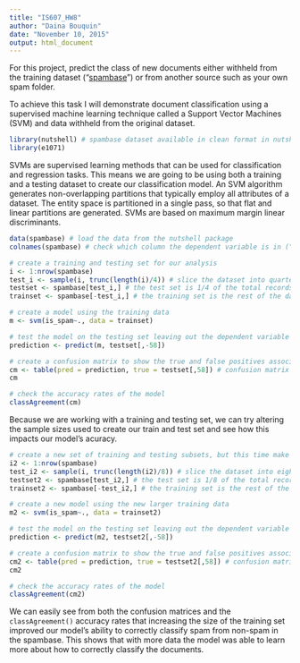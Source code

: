 ```yaml
---
title: "IS607_HW8"
author: "Daina Bouquin"
date: "November 10, 2015"
output: html_document
---
```


For this project, predict the class of new documents either withheld from the training dataset ("[spambase](http://archive.ics.uci.edu/ml/datasets/Spambase)") or from another source such as your own spam folder.

To achieve this task I will demonstrate document classification using a supervised machine learning technique called a Support Vector Machines (SVM) and data withheld from the original dataset.

```r
library(nutshell) # spambase dataset available in clean format in nutshell package
library(e1071)
```
SVMs are supervised learning methods that can be used for classification and regression tasks. This means we are going to be using both a training and a testing dataset to create our classification model. An SVM algorithm generates non-overlapping partitions that typically employ all attributes of a dataset. The entity space is partitioned in a single pass, so that flat and linear partitions are generated. SVMs are based on maximum margin linear discriminants.
```r
data(spambase) # load the data from the nutshell package
colnames(spambase) # check which column the dependent variable is in ("is_spam")

# create a training and testing set for our analysis
i <- 1:nrow(spambase)
test_i <- sample(i, trunc(length(i)/4)) # slice the dataset into quarters
testset <- spambase[test_i,] # the test set is 1/4 of the total records
trainset <- spambase[-test_i,] # the training set is the rest of the dataset

# create a model using the training data
m <- svm(is_spam~., data = trainset)

# test the model on the testing set leaving out the dependent variable
prediction <- predict(m, testset[,-58])

# create a confusion matrix to show the true and false positives associated with the model
cm <- table(pred = prediction, true = testset[,58]) # confusion matrix
cm

# check the accuracy rates of the model
classAgreement(cm)
```
Because we are working with a training and testing set, we can try altering the sample sizes used to create our train and test set and see how this impacts our model's acuracy.
```r
# create a new set of training and testing subsets, but this time make the training set much larger
i2 <- 1:nrow(spambase)
test_i2 <- sample(i, trunc(length(i2)/8)) # slice the dataset into eighths
testset2 <- spambase[test_i2,] # the test set is 1/8 of the total records
trainset2 <- spambase[-test_i2,] # the training set is the rest of the dataset

# create a new model using the new larger training data
m2 <- svm(is_spam~., data = trainset2)

# test the model on the testing set leaving out the dependent variable
prediction <- predict(m2, testset2[,-58])

# create a confusion matrix to show the true and false positives associated with the model
cm2 <- table(pred = prediction, true = testset2[,58]) # confusion matrix
cm2

# check the accuracy rates of the model
classAgreement(cm2)
```
We can easily see from both the confusion matrices and the `classAgreement()` accuracy rates that increasing the size of the training set improved our model's ability to correctly classify spam from non-spam in the spambase. This shows that with more data the model was able to learn more about how to correctly classify the documents.